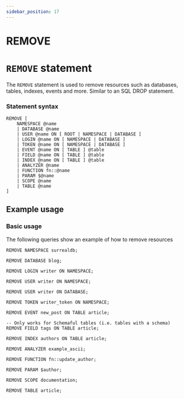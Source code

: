 ```yaml
---
sidebar_position: 17
---
```


# REMOVE

# `REMOVE` statement

The `REMOVE` statement is used to remove resources such as databases, tables, indexes, events and more.
Similar to an SQL DROP statement.

### Statement syntax

```surql title="SurrealQL Syntax"
REMOVE [
	NAMESPACE @name
	| DATABASE @name
	| USER @name ON [ ROOT | NAMESPACE | DATABASE ]
	| LOGIN @name ON [ NAMESPACE | DATABASE ]
	| TOKEN @name ON [ NAMESPACE | DATABASE ]
	| EVENT @name ON [ TABLE ] @table
	| FIELD @name ON [ TABLE ] @table
	| INDEX @name ON [ TABLE ] @table
    | ANALYZER @name
    | FUNCTION fn::@name
    | PARAM $@name
	| SCOPE @name
	| TABLE @name
]
```

## Example usage
### Basic usage

The following queries show an example of how to remove resources

```surql
REMOVE NAMESPACE surrealdb;

REMOVE DATABASE blog;

REMOVE LOGIN writer ON NAMESPACE;

REMOVE USER writer ON NAMESPACE;

REMOVE USER writer ON DATABASE;

REMOVE TOKEN writer_token ON NAMESPACE;

REMOVE EVENT new_post ON TABLE article;

-- Only works for Schemaful tables (i.e. tables with a schema)
REMOVE FIELD tags ON TABLE article;

REMOVE INDEX authors ON TABLE article;

REMOVE ANALYZER example_ascii;

REMOVE FUNCTION fn::update_author;

REMOVE PARAM $author;

REMOVE SCOPE documentation;

REMOVE TABLE article;

```
